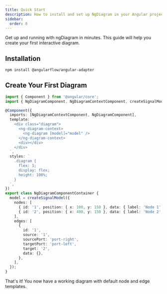 ```yaml
---
title: Quick Start
description: How to install and set up NgDiagram in your Angular project
sidebar:
  order: 0
---
```



Get up and running with ngDiagram in minutes. This guide will help you create your first interactive diagram.

## Installation

```bash
npm install @angularflow/angular-adapter
```

## Create Your First Diagram

```typescript
import { Component } from '@angular/core';
import { NgDiagramComponent, NgDiagramContextComponent, createSignalModel } from '@angularflow/angular-adapter';

@Component({
  imports: [NgDiagramContextComponent, NgDiagramComponent],
  template: `
    <div class="diagram">
      <ng-diagram-context>
        <ng-diagram [model]="model" />
      </ng-diagram-context>
      <div></div>
    </div>
  `,
  styles: `
    .diagram {
      flex: 1;
      display: flex;
      height: 100%;
    }
  `,
})
export class NgDiagramComponentContainer {
  model = createSignalModel({
    nodes: [
      { id: '1', position: { x: 100, y: 150 }, data: { label: 'Node 1' } },
      { id: '2', position: { x: 400, y: 150 }, data: { label: 'Node 2' } },
    ],
    edges: [
      {
        id: '1',
        source: '1',
        sourcePort: 'port-right',
        targetPort: 'port-left',
        target: '2',
        data: {},
      },
    ],
  });
}
```

That's it! You now have a working diagram with default node and edge templates.

<NgDiagramComponentContainer />
